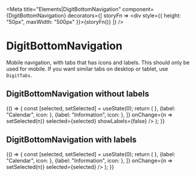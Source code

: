 

<Meta
    title="Elements|DigitBottomNavigation"
    component={DigitBottomNavigation}
    decorators={[
        storyFn => <div style={{ height: "50px", maxWidth: "500px" }}>{storyFn()}</div>
    ]}
/>

# DigitBottomNavigation

Mobile navigation, with tabs that has icons and labels. This should only be used for mobile. If you want similar tabs on desktop or tablet, use `DigitTabs`.

## DigitBottomNavigation without labels

<Preview>
    <Story name="DigitBottomNavigation without labels">
        {() => {
            const [selected, setSelected] = useState(0);
            return (
                <DigitBottomNavigation
                    tabs={[
                        {label: "Home", icon: <Home/>},
                        {label: "Calendar", icon: <Date/>},
                        {label: "Information", icon: <Info/>},
                    ]}
                    onChange={n => setSelected(n)}
                    selected={selected}
                    showLabels={false}
                />
            );
        }}
    </Story>
</Preview>

## DigitBottomNavigation with labels

<Preview>
    <Story name="DigitBottomNavigation with labels">
        {() => {
            const [selected, setSelected] = useState(0);
            return (
                <DigitBottomNavigation
                    tabs={[
                        {label: "Home", icon: <Home/>},
                        {label: "Calendar", icon: <Date/>},
                        {label: "Information", icon: <Info/>},
                    ]}
                    onChange={n => setSelected(n)}
                    selected={selected}
                />
            );
        }}
    </Story>
</Preview>

<Props of={DigitBottomNavigation} />
